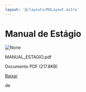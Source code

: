 ```yaml
---
layout: '@/layouts/MdLayout.astro'
---
```






Manual de Estágio
=================









<Image src="https://arapiraca.ufal.br/graduacao/ciencia-da-computacao/documentos/manual_estagio.pdf/%2b%2bplone%2b%2bufalprofile/imgs/file-icon.png" alt="None" inferSize />


 MANUAL\_ESTAGIO.pdf  

 Documento PDF
 (217.8KB)
 

[Baixar](%40%40download/file/MANUAL_ESTAGIO.pdf)























 de 












